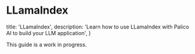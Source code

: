 # LLamaIndex

  title: 'LLamaIndex',
  description:
    'Learn how to use LLamaIndex with Palico AI to build your LLM application',
}

<Note>
This guide is a work in progress.
</Note>